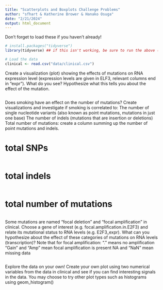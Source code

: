 ```yaml
---
title: "Scatterplots and Boxplots Challenge Problems"
author: "sfhart & Katherine Brower & Hanako Osuga"
date: "2/21/2024"
output: html_document
---
```


Don't forget to load these if you haven't already!
```r
# install.packages("tidyverse")
library(tidyverse) ## if this isn't working, be sure to run the above (uncomment first)

# Load the data
clinical <- read.csv("data/clinical.csv")
```


Create a visualization (plot) showing the effects of mutations on RNA expression level (expression levels are given in ELF3, relevant columns end in “expr”). What do you see? Hypothesize what this tells you about the effect of the mutation.
```r




```

Does smoking have an effect on the number of mutations? Create visualizations and investigate if smoking is correlated to:
    The number of single nucleotide variants (also known as point mutations, mutations in just one base) 
    The number of indels (mutations that are insertion or deletions)
    Total number of mutations: create a column summing up the number of point mutations and indels.
    
# total SNPs 
```r





```

# total indels 

```r




```

# total number of mutations
```r


```


Some mutations are named “focal deletion” and “focal amplification” in clinical. Choose a gene of interest (e.g. focal.amplification.in.E2F3) and relate its mutational status to RNA levels (e.g. E2F3_expr). What can you hypothesize about the effect of these categories of mutations on RNA levels (transcription)?
    Note that for focal amplification:
        "." means no amplification   
        "Gain" and "Amp" mean focal amplification is present 
        NA and "NaN" mean missing data
```r




```

Explore the data on your own! Create your own plot using two numerical variables from the data in clinical and see if you can find interesting signals in the data. You may choose to try other plot types such as histograms using geom_histogram()

```r


```

